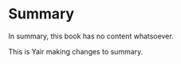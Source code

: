 # Summary

In summary, this book has no content whatsoever.

This is Yair making changes to summary.
